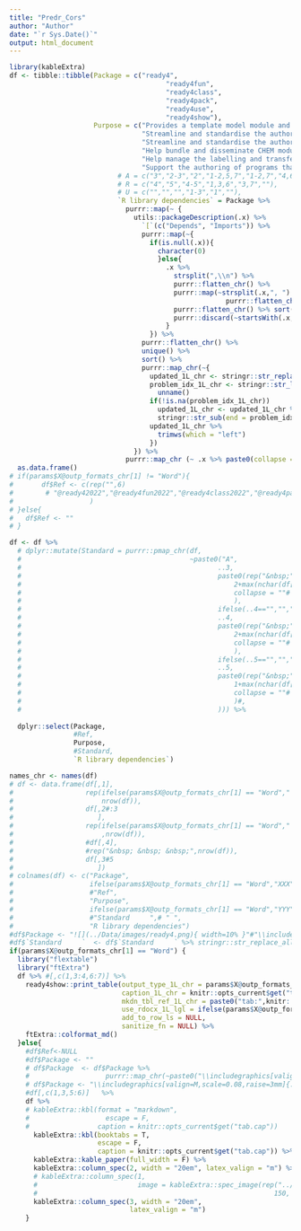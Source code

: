 ```yaml
---
title: "Predr_Cors"
author: "Author"
date: "`r Sys.Date()`"
output: html_document
---
```

```r
library(kableExtra)  
df <- tibble::tibble(Package = c("ready4",
                                       "ready4fun",
                                       "ready4class",
                                       "ready4pack",
                                       "ready4use",
                                       "ready4show"),
                     Purpose = c("Provides a template model module and novel syntax and tools for finding interoperable CHEM modules, datasets and reproducible analysis programs.",
                                 "Streamline and standardise the authoring and documenting of functions that support selective reuse of model algorithms.",
                                 "Streamline and standardise the authoring and documenting of new CHEM modules.",
                                 "Help bundle and disseminate CHEM modules as documented, licensed and quality assured  R libraries.",
                                 "Help manage the labelling and transfer of data between CHEM modules and local and remote data repositories.",
                                 "Support the authoring of programs that implement integrated and reproducible data ingest, analysis and reporting pipelines."),
                           # A = c("3","2-3","2","1-2,5,7","1-2,7","4,6"), 
                           # R = c("4","5","4-5","1,3,6","3,7",""),
                           # U = c("","","","1-3","1",""),
                           `R library dependencies` = Package %>%
                             purrr::map(~ {
                               utils::packageDescription(.x) %>%
                                 `[`(c("Depends", "Imports")) %>%
                                 purrr::map(~{
                                   if(is.null(.x)){
                                     character(0)
                                     }else{
                                       .x %>%
                                         strsplit(",\\n") %>%
                                         purrr::flatten_chr() %>%
                                         purrr::map(~strsplit(.x,", ") %>%
                                                      purrr::flatten_chr()) %>%
                                         purrr::flatten_chr() %>% sort() %>%
                                         purrr::discard(~startsWith(.x,"R "))
                                       }
                                   }) %>%
                                 purrr::flatten_chr() %>%
                                 unique() %>%
                                 sort() %>%
                                 purrr::map_chr(~{
                                   updated_1L_chr <- stringr::str_replace_all(.x,"\\n"," ")
                                   problem_idx_1L_chr <- stringr::str_locate(updated_1L_chr," ")[1,1] %>%
                                     unname()
                                   if(!is.na(problem_idx_1L_chr))
                                     updated_1L_chr <- updated_1L_chr %>%
                                     stringr::str_sub(end = problem_idx_1L_chr-1)
                                   updated_1L_chr %>% 
                                     trimws(which = "left") 
                                   })
                               }) %>% 
                             purrr::map_chr (~ .x %>% paste0(collapse = " "))) %>% 
  as.data.frame() 
# if(params$X@outp_formats_chr[1] != "Word"){
#       df$Ref <- c(rep("",6)
#        # "@ready42022","@ready4fun2022","@ready4class2022","@ready4pack2022","@ready4use2022","@ready4show2022"
#                   )
# }else{
#   df$Ref <- ""
# }

df <- df %>%
  # dplyr::mutate(Standard = purrr::pmap_chr(df,
  #                                          ~paste0("A",
  #                                                 ..3,
  #                                                 paste0(rep("&nbsp;",
  #                                                     2+max(nchar(df[,3]))-nchar(..3)),
  #                                                     collapse = ""#
  #                                                     ),
  #                                                 ifelse(..4=="","","R"),
  #                                                 ..4,
  #                                                 paste0(rep("&nbsp;",
  #                                                     2+max(nchar(df[,4]))-nchar(..4)),
  #                                                     collapse = ""#
  #                                                     ),
  #                                                 ifelse(..5=="","","U"),
  #                                                 ..5,
  #                                                 paste0(rep("&nbsp;",
  #                                                     1+max(nchar(df[,5]))-nchar(..5)),
  #                                                     collapse = ""#
  #                                                     )#,
  #                                                 ))) %>%
  
  dplyr::select(Package,
                #Ref,
                Purpose,
                #Standard,
                `R library dependencies`) 

names_chr <- names(df)
# df <- data.frame(df[,1],
#                  rep(ifelse(params$X@outp_formats_chr[1] == "Word"," ","&nbsp; &nbsp; &nbsp;"),
#                      nrow(df)),
#                  df[,2#:3
#                     ],
#                  rep(ifelse(params$X@outp_formats_chr[1] == "Word"," ","&nbsp; &nbsp; &nbsp;")
#                      ,nrow(df)),
#                  #df[,4],
#                  #rep("&nbsp; &nbsp; &nbsp;",nrow(df)),
#                  df[,3#5
#                     ])
# colnames(df) <- c("Package",
#                   ifelse(params$X@outp_formats_chr[1] == "Word","XXX"," "),
#                   #"Ref", 
#                   "Purpose", 
#                   ifelse(params$X@outp_formats_chr[1] == "Word","YYY"," "),
#                   #"Standard     ",# " ",
#                   "R library dependencies")
#df$Package <- "![](../Data/images/ready4.png){ width=10% }"#"\\includegraphics[valign=T,scale=2.5,raise=2mm]{../Data/images/ready4.png}"
#df$`Standard     `  <- df$`Standard     ` %>% stringr::str_replace_all("&nbsp;"," ")
if(params$X@outp_formats_chr[1] == "Word") {
  library("flextable")
  library("ftExtra")
  df %>% #[,c(1,3:4,6:7)] %>%
    ready4show::print_table(output_type_1L_chr = params$X@outp_formats_chr[1],
                            caption_1L_chr = knitr::opts_current$get("tab.cap"),
                            mkdn_tbl_ref_1L_chr = paste0("tab:",knitr::opts_current$get("tab.id")),
                            use_rdocx_1L_lgl = ifelse(params$X@outp_formats_chr[1]=="Word",T,F),
                            add_to_row_ls = NULL,
                            sanitize_fn = NULL) %>%
    ftExtra::colformat_md()
  }else{
    #df$Ref<-NULL
    #df$Package <- ""
    # df$Package  <- df$Package %>% 
    #                   purrr::map_chr(~paste0("\\includegraphics[valign=M,width=1.9cm,raise=4mm]{../Data/images/",.x,"_logo.png}"))#scale=0.4,raise=3mm]
    # df$Package <- "\\includegraphics[valign=M,scale=0.08,raise=3mm]{../Data/images/ready4.png}"
    #df[,c(1,3,5:6)]   %>%
    df %>%
    # kableExtra::kbl(format = "markdown",
    #                   escape = F,
    #                 caption = knitr::opts_current$get("tab.cap"))
      kableExtra::kbl(booktabs = T, 
                      escape = F,
                      caption = knitr::opts_current$get("tab.cap")) %>%
      kableExtra::kable_paper(full_width = F) %>%
      kableExtra::column_spec(2, width = "20em", latex_valign = "m") %>%
      # kableExtra::column_spec(1, 
      #                         image = kableExtra::spec_image(rep("../Data/images/ready4.png",nrow(df)), 
      #                                                           150, 150)) %>%
      kableExtra::column_spec(3, width = "20em",
                              latex_valign = "m")
    }
```